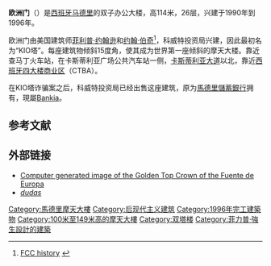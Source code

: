 {{Infobox building
|name               = 歐洲門
|native_name        = Puerta de Europa
|native_name_lang   = es
|image              = PlazaCastillaMadrid.JPG
|caption            =
|location           = [[西班牙|西班牙]]，[[马德里|马德里]]，[[卡斯蒂利亞大道|卡斯蒂利亞大道]]
|latd  = 40| latm = 27| lats = 59| latNS = N
|longd = 3| longm = 41| longs = 16| longEW = W
|iso_region         = ES-M
|coordinates_display= title
|status             = 完成
|start_date         = 1989年
|completion_date    = 1996年
|opening            =
|building_type      = 辦公
|antenna_spire      =
|roof               = {{convert|115|m|ft}}
|top_floor          =
|floor_count        = 26
|elevator_count     =
|cost               =
|floor_area         =
|architect          = [[菲利普·约翰逊|菲利普·约翰逊]]、[[约翰·伯奇|约翰·伯奇]]
|structural_engineer= Leslie E. Robertson Associates, RLLP, New York
|main_contractor    = [[西班牙營建集團|FCC]]
|developer          = 科威特投资局
|owner              = [[Bankia|Bankia]]和Realia
|management         =
|references         =
}}
'''欧洲门'''（{{lang-es|Puerta de Europa}}）是[[西班牙|西班牙]][[马德里|马德里]]的双子办公大楼，高114米，26层，兴建于1990年到1996年。

欧洲门由美国建筑师[[菲利普·约翰逊|菲利普·约翰逊]]和[[约翰·伯奇|约翰·伯奇]]<ref>[http://www.fcc.es/fcc/corp/ing/qs_hhmd_1986.htm FCC history] {{webarchive|url=https://web.archive.org/web/20080327211130/http://www.fcc.es/fcc/corp/ing/qs_hhmd_1986.htm |date=2008-03-27 }}</ref>，科威特投资局兴建，因此最初名为“KIO塔”。每座建筑物倾斜15度角，使其成为世界第一座倾斜的摩天大楼。靠近查马丁火车站，在卡斯蒂利亚广场公共汽车站一侧，[[卡斯蒂利亚大道|卡斯蒂利亚大道]]以北，靠近[[西班牙四大楼商业区|西班牙四大楼商业区]]（CTBA）。

在KIO塔诈骗案之后，科威特投资局已经出售这座建筑，原为[[馬德里儲蓄銀行|馬德里儲蓄銀行]]拥有，現屬[[Bankia|Bankia]]。

==参考文献==
{{reflist}}

==外部链接==
{{stack begin}}
{{commonscat|Puerta de Europa, Madrid}}
{{stack end}}
* [https://web.archive.org/web/20090207071636/http://www.fundacionjuandeavalos.com/img/biografia/nuevas3/Fuente-de-europa-1997.jpg Computer generated image of the Golden Top Crown of the Fuente de Europa]
*[https://wayback.archive-it.org/all/20090207071636/http://dudas.nireblog.com/blogs/dudas/files/puerto-europa.jpg ''dudas'']

[[Category:馬德里摩天大樓|Category:馬德里摩天大樓]]
[[Category:后现代主义建筑|Category:后现代主义建筑]]
[[Category:1996年完工建築物|Category:1996年完工建築物]]
[[Category:100米至149米高的摩天大樓|Category:100米至149米高的摩天大樓]]
[[Category:双塔楼|Category:双塔楼]]
[[Category:菲力普·強生設計的建築|Category:菲力普·強生設計的建築]]